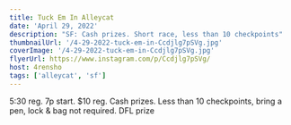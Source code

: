 ```yaml
---
title: Tuck Em In Alleycat
date: 'April 29, 2022'
description: "SF: Cash prizes. Short race, less than 10 checkpoints"
thumbnailUrl: '/4-29-2022-tuck-em-in-Ccdjlg7pSVg.jpg'
coverImage: '/4-29-2022-tuck-em-in-Ccdjlg7pSVg.jpg'
flyerUrl: https://www.instagram.com/p/Ccdjlg7pSVg/
host: 4rensho
tags: ['alleycat', 'sf']
---
```


<div>
  5:30 reg. 7p start. $10 reg. Cash prizes. Less than 10 checkpoints, bring a pen, lock & bag not required. DFL prize
</div>


